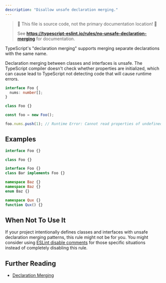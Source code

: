 ```yaml
---
description: "Disallow unsafe declaration merging."
---
```



> 🛑 This file is source code, not the primary documentation location! 🛑
>
> See **https://typescript-eslint.io/rules/no-unsafe-declaration-merging** for documentation.

TypeScript's "declaration merging" supports merging separate declarations with the same name.

Declaration merging between classes and interfaces is unsafe.
The TypeScript compiler doesn't check whether properties are initialized, which can cause lead to TypeScript not detecting code that will cause runtime errors.

```ts
interface Foo {
  nums: number[];
}

class Foo {}

const foo = new Foo();

foo.nums.push(1); // Runtime Error: Cannot read properties of undefined.
```

## Examples

<Tabs>
<TabItem value="❌ Incorrect">

```ts
interface Foo {}

class Foo {}
```

</TabItem>
<TabItem value="✅ Correct">

```ts
interface Foo {}
class Bar implements Foo {}

namespace Baz {}
namespace Baz {}
enum Baz {}

namespace Qux {}
function Qux() {}
```

</TabItem>
</Tabs>

## When Not To Use It

If your project intentionally defines classes and interfaces with unsafe declaration merging patterns, this rule might not be for you.
You might consider using [ESLint disable comments](https://eslint.org/docs/latest/use/configure/rules#using-configuration-comments-1) for those specific situations instead of completely disabling this rule.

## Further Reading

- [Declaration Merging](https://www.typescriptlang.org/docs/handbook/declaration-merging.html)
